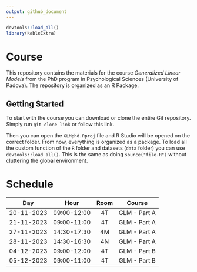 ```yaml
---
output: github_document
---
```


```r
devtools::load_all()
library(kableExtra)
```

# Course

This repository contains the materials for the course *Generalized Linear Models* from the PhD program in Psychological Sciences (University of Padova). The repository is organized as an R Package.

## Getting Started

To start with the course you can download or clone the entire Git repository. Simply run `git clone link` or follow this link.

Then you can open the `GLMphd.Rproj` file and R Studio will be opened on the correct folder. From now, everything is organized as a package. To load all the custom function of the `R` folder and datasets (`data` folder) you can use `devtools::load_all()`. This is the same as doing `source("file.R")` without cluttering the global environment.

# Schedule

|     Day    |     Hour    | Room |    Course    |
|:----------:|:-----------:|:----:|:------------:|
| 20-11-2023 | 09:00-12:00 |  4T  | GLM - Part A |
| 21-11-2023 | 09:00-11:00 |  4T  | GLM - Part A |
| 27-11-2023 | 14:30-17:30 |  4M  | GLM - Part A |
| 28-11-2023 | 14:30-16:30 |  4N  | GLM - Part A |
| 04-12-2023 | 09:00-12:00 |  4T  | GLM - Part B |
| 05-12-2023 | 09:00-11:00 |  4T  | GLM - Part B |
